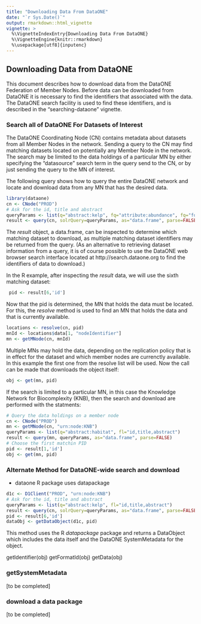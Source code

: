 ```yaml
---
title: "Downloading Data From DataONE"
date: "`r Sys.Date()`"
output: rmarkdown::html_vignette
vignette: >
  %\VignetteIndexEntry{Downloading Data From DataONE}
  %\VignetteEngine{knitr::rmarkdown}
  %\usepackage[utf8]{inputenc}
---
```


<!--
```r
knitr::opts_chunk$set(cache=TRUE)
```
-->

## Downloading Data from DataONE

This document describes how to download data from the DataONE Federation of Member Nodes.
Before data can be downloaded from DataONE it is necessary to find the identifiers that
associated with the data. The DataONE search facility is used to find these identifiers, and 
is described in the "searching-dataone" vignette.

### Search all of DataONE For Datasets of Interest

The DataONE Coordinating Node (CN) contains metadata about datasets from all Member Nodes in the network.
Sending a query to the CN may find matching datasets located on potentially any Member Node in the network.
The search may be limited to the data holdings of a particular MN by either specifying the "datasource"
search term in the query send to the CN, or by just sending the query to the MN of interest.

The following query shows how to query the entire DataONE network and locate and download data from 
any MN that has the desired data.
```r
library(dataone)
cn <- CNode("PROD")
# Ask for the id, title and abstract
queryParams <- list(q="abstract:kelp", fq="attribute:abundance", fq="formatType:DATA", fl="id,title,abstract") 
result <- query(cn, solrQuery=queryParams, as="data.frame", parse=FALSE)
```

The *result* object, a data.frame, can be inspected to determine which matching dataset to download, as
multiple matching dataset identifiers may be returned from the query.
(As an alternative to retrieving dataset information from a query, it is of course possible to use the DataONE web browser search interface located at http://search.dataone.org to find the identifiers of data to download.)

In the R example, after inspecting the *result* data, we will use the sixth matching dataset:
```r
 pid <- result[6,'id']
```

Now that the pid is determined, the MN that holds the data must be located. For this, the *resolve*
method is used to find an MN that holds the data and that is currently available. 

```r
locations <- resolve(cn, pid)
mnId <- locations$data[1, "nodeIdentifier"]
mn <- getMNode(cn, mnId)
```

Multiple MNs may hold the data, depending on the replication policy that is in effect for the dataset and which member nodes are currenctly available. In this example the first one from the resolve list will be used. Now the call can be made that downloads the object itself:
```r
obj <- get(mn, pid)
```

If the search is limited to a particular MN, in this case the Knowledge Network for Biocomplexity (KNB), then the search and download are performed with the statments:
    
```r
# Query the data holdings on a member node
cn <- CNode("PROD")
mn <- getMNode(cn, "urn:node:KNB")
queryParams <- list(q="abstract:habitat", fl="id,title,abstract") 
result <- query(mn, queryParams, as="data.frame", parse=FALSE)
# Choose the first matchin PID
pid <- result[1,'id']
obj <- get(mn, pid)
```

### Alternate Method for DataONE-wide search and download
- dataone R package uses datapackage

```r
d1c <- D1Client("PROD", "urn:node:KNB")
# Ask for the id, title and abstract
queryParams <- list(q="abstract:kelp", fl="id,title,abstract") 
result <- query(cn, solrQuery=queryParams, as="data.frame", parse=FALSE)
pid <- result[6,'id']
dataObj <- getDataObject(d1c, pid)
```

This method uses the R *datapackage* package and returns a DataObject which includes
the data itself and the DataONE SystemMetadata for the object.

getIdentifier(obj)
getFormatId(obj)
getData(obj)

### getSystemMetadata 
[to be completed]

### download a data package
[to be completed]

